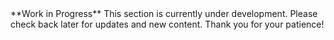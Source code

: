 
<Container>
  <Callout type="warning" emoji="🚧">
    **Work in Progress**  
    This section is currently under development. Please check back later for updates and new content. Thank you for your patience!
  </Callout>
</Container>

